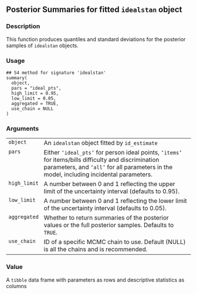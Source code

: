 
## Posterior Summaries for fitted <code>idealstan</code> object {.unnumbered}


### Description

This function produces quantiles and standard deviations for the posterior samples of <code>idealstan</code> objects.



### Usage

<pre><code class='language-R'>## S4 method for signature 'idealstan'
summary(
  object,
  pars = "ideal_pts",
  high_limit = 0.95,
  low_limit = 0.05,
  aggregated = TRUE,
  use_chain = NULL
)
</code></pre>


### Arguments

<table>
<tr><td style = "white-space: nowrap; font-family: monospace; vertical-align: top"><code id="object">object</code></td>
<td>
An <code>idealstan</code> object fitted by <code>id_estimate</code>
</td></tr>
<tr><td style = "white-space: nowrap; font-family: monospace; vertical-align: top"><code id="pars">pars</code></td>
<td>
Either <code>'ideal_pts'</code> for person ideal points, 
<code>'items'</code> for items/bills difficulty and discrimination parameters,
and <code>'all'</code> for all parameters in the model, including incidental parameters.
</td></tr>
<tr><td style = "white-space: nowrap; font-family: monospace; vertical-align: top"><code id="high_limit">high_limit</code></td>
<td>
A number between 0 and 1 reflecting the upper limit of the 
uncertainty interval (defaults to 0.95).
</td></tr>
<tr><td style = "white-space: nowrap; font-family: monospace; vertical-align: top"><code id="low_limit">low_limit</code></td>
<td>
A number between 0 and 1 reflecting the lower limit of the 
uncertainty interval (defaults to 0.05).
</td></tr>
<tr><td style = "white-space: nowrap; font-family: monospace; vertical-align: top"><code id="aggregated">aggregated</code></td>
<td>
Whether to return summaries of the posterior values or the 
full posterior samples. Defaults to <code>TRUE</code>.
</td></tr>
<tr><td style = "white-space: nowrap; font-family: monospace; vertical-align: top"><code id="use_chain">use_chain</code></td>
<td>
ID of a specific MCMC chain to use. Default (NULL) is all the chains
and is recommended.
</td></tr>
</table>


### Value

A <code>tibble</code> data frame with parameters as rows and descriptive statistics as columns


